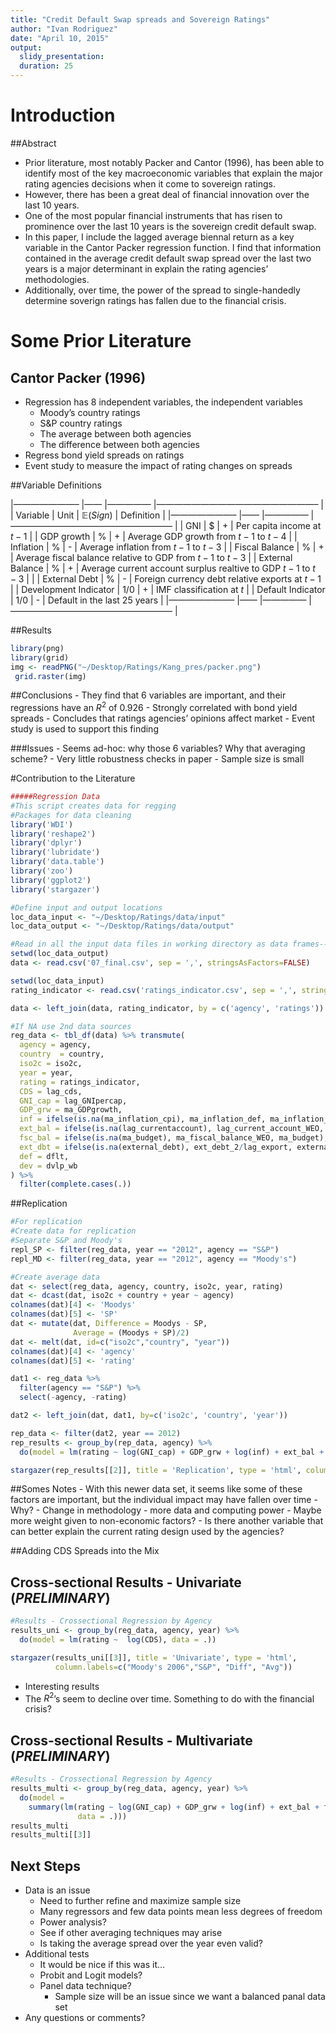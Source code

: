 ```yaml
---
title: "Credit Default Swap spreads and Sovereign Ratings"
author: "Ivan Rodriguez"
date: "April 10, 2015"
output: 
  slidy_presentation:
  duration: 25
---
```


# Introduction
##Abstract

- Prior literature, most notably Packer and Cantor (1996), has been able to identify most of the key macroeconomic variables that explain the major rating agencies decisions when it come to sovereign ratings. 
- However, there has been a great deal of financial innovation over the last 10 years. 
- One of the most popular financial instruments that has risen to prominence over the last 10 years is the sovereign credit default swap. 
- In this paper, I include the lagged average biennal return as a key variable in the Cantor Packer regression function. I find that information contained in the average credit default swap spread over the last two years is a major determinant in explain the rating agencies' methodologies. 
- Additionally, over time, the power of the spread to single-handedly determine soverign ratings has fallen due to the financial crisis.

# Some Prior Literature

## Cantor Packer (1996)
- Regression has 8 independent variables, the independent variables
    - Moody's country ratings
    - S&P country ratings
    - The average between both agencies
    - The difference between both agencies
- Regress bond yield spreads on ratings
- Event study to measure the impact of rating changes on spreads
  
##Variable Definitions

|-----------------------  |------ |---------------  |-------------------------------------------------------- |
| Variable                | Unit 	|   $\mathbb{E}(Sign)$    	| Definition                                             	|
|-----------------------	|------	|---------------	|--------------------------------------------------------	|
| GNI                   	| $    	| +             	| Per capita income at $t-1$                            	|
| GDP growth            	| %    	| +             	| Average GDP growth from $t-1$ to $t-4$                 	|
| Inflation             	| %    	| -             	| Average inflation from $t-1$ to $t-3$                  	|
| Fiscal Balance        	| %    	| +             	| Average fiscal balance relative to GDP from $t-1$ to $t-3$ |
| External Balance      	| %    	| +             	| Average current account surplus realtive to GDP $t-1$ to $t-3$ |      	|
| External Debt         	| %    	| -             	| Foreign currency debt relative exports at $t-1$          	|
| Development Indicator 	| 1/0  	| +             	| IMF classification at $t$                              	|
| Default Indicator     	| 1/0  	| -             	| Default in the last 25 years                           	|
|-----------------------  |------ |---------------  |-------------------------------------------------------- |

##Results
```r
library(png)
library(grid)
img <- readPNG("~/Desktop/Ratings/Kang_pres/packer.png")
 grid.raster(img)
```

##Conclusions
- They find that 6 variables are important, and their regressions have an $R^2$ of 0.926
- Strongly correlated with bond yield spreads
    - Concludes that ratings agencies' opinions affect market
- Event study is used to support this finding

###Issues
- Seems ad-hoc: why those 6 variables? Why that averaging scheme?
- Very little robustness checks in paper
- Sample size is small

#Contribution to the Literature

```r
#####Regression Data
#This script creates data for regging
#Packages for data cleaning
library('WDI')
library('reshape2')
library('dplyr')
library('lubridate')
library('data.table')
library('zoo')
library('ggplot2')
library('stargazer')

#Define input and output locations
loc_data_input <- "~/Desktop/Ratings/data/input"
loc_data_output <- "~/Desktop/Ratings/data/output"

#Read in all the input data files in working directory as data frames----
setwd(loc_data_output)
data <- read.csv('07_final.csv', sep = ',', stringsAsFactors=FALSE)

setwd(loc_data_input)
rating_indicator <- read.csv('ratings_indicator.csv', sep = ',', stringsAsFactors=FALSE)

data <- left_join(data, rating_indicator, by = c('agency', 'ratings'))

#If NA use 2nd data sources
reg_data <- tbl_df(data) %>% transmute(
  agency = agency, 
  country  = country, 
  iso2c = iso2c, 
  year = year,
  rating = ratings_indicator, 
  CDS = lag_cds, 
  GNI_cap = lag_GNIpercap,
  GDP_grw = ma_GDPgrowth,
  inf = ifelse(is.na(ma_inflation_cpi), ma_inflation_def, ma_inflation_cpi),
  ext_bal = ifelse(is.na(lag_currentaccount), lag_current_account_WEO, lag_currentaccount),
  fsc_bal = ifelse(is.na(ma_budget), ma_fiscal_balance_WEO, ma_budget),
  ext_dbt = ifelse(is.na(external_debt), ext_debt_2/lag_export, external_debt), 
  def = dflt, 
  dev = dvlp_wb
) %>%
  filter(complete.cases(.))
```

##Replication

```r
#For replication
#Create data for replication
#Separate S&P and Moody's
repl_SP <- filter(reg_data, year == "2012", agency == "S&P")
repl_MD <- filter(reg_data, year == "2012", agency == "Moody's")

#Create average data
dat <- select(reg_data, agency, country, iso2c, year, rating)
dat <- dcast(dat, iso2c + country + year ~ agency)
colnames(dat)[4] <- 'Moodys'
colnames(dat)[5] <- 'SP'
dat <- mutate(dat, Difference = Moodys - SP, 
              Average = (Moodys + SP)/2)
dat <- melt(dat, id=c("iso2c","country", "year"))
colnames(dat)[4] <- 'agency'
colnames(dat)[5] <- 'rating'

dat1 <- reg_data %>%
  filter(agency == "S&P") %>%
  select(-agency, -rating)

dat2 <- left_join(dat, dat1, by=c('iso2c', 'country', 'year'))

rep_data <- filter(dat2, year == 2012)
rep_results <- group_by(rep_data, agency) %>%
  do(model = lm(rating ~ log(GNI_cap) + GDP_grw + log(inf) + ext_bal + fsc_bal + ext_dbt + def + dev, data = .))

stargazer(rep_results[[2]], title = 'Replication', type = 'html', column.labels=c("Moody's","S&P", "Diff", "Avg"))
```

##Somes Notes
- With this newer data set, it seems like some of these factors are important, but the individual impact may have fallen over time
- Why?
    - Change in methodology - more data and computing power
    - Maybe more weight given to non-economic factors?
- Is there another variable that can better explain the current rating design used by the agencies?

##Adding CDS Spreads into the Mix

## Cross-sectional Results - Univariate (*PRELIMINARY*)
```r
#Results - Crossectional Regression by Agency
results_uni <- group_by(reg_data, agency, year) %>%
  do(model = lm(rating ~  log(CDS), data = .))

stargazer(results_uni[[3]], title = 'Univariate', type = 'html',
          column.labels=c("Moody's 2006","S&P", "Diff", "Avg"))
```

- Interesting results
- The $R^2$'s seem to decline over time. Something to do with the financial crisis?

## Cross-sectional Results - Multivariate (*PRELIMINARY*)

```r
#Results - Crossectional Regression by Agency
results_multi <- group_by(reg_data, agency, year) %>%
  do(model = 
    summary(lm(rating ~ log(GNI_cap) + GDP_grw + log(inf) + ext_bal + fsc_bal + ext_dbt + def + dev + log(CDS), 
               data = .)))
results_multi
results_multi[[3]]
```

## Next Steps
- Data is an issue
    - Need to further refine and maximize sample size
    - Many regressors and few data points mean less degrees of freedom
    - Power analysis?
    - See if other averaging techniques may arise
    - Is taking the average spread over the year even valid?
- Additional tests
    - It would be nice if this was it...
    - Probit and Logit models?
    - Panel data technique?
      - Sample size will be an issue since we want a balanced panal data set
- Any questions or comments?

